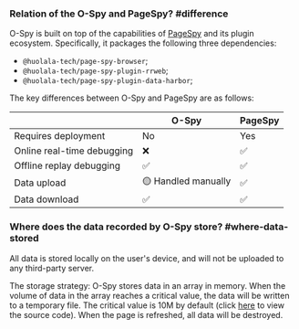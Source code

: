 ### Relation of the O-Spy and PageSpy? #difference

O-Spy is built on top of the capabilities of [PageSpy](/) and its plugin ecosystem. Specifically, it packages the following three dependencies:

- `@huolala-tech/page-spy-browser`;
- `@huolala-tech/page-spy-plugin-rrweb`;
- `@huolala-tech/page-spy-plugin-data-harbor`;

The key differences between O-Spy and PageSpy are as follows:

|                            | O-Spy                      | PageSpy |
| -------------------------- | -------------------------- | ------- |
| Requires deployment        | No                         | Yes     |
| Online real-time debugging | ❌                          | ✅       |
| Offline replay debugging   | ✅                          | ✅       |
| Data upload                | 🟡 Handled manually         | ✅       |
| Data download              | ✅                          | ✅       |

### Where does the data recorded by O-Spy store? #where-data-stored

All data is stored locally on the user's device, and will not be uploaded to any third-party server.

The storage strategy: O-Spy stores data in an array in memory. When the volume of data in the array reaches a critical value, the data will be written to a temporary file. The critical value is 10M by default (click [here](https://github.com/HuolalaTech/page-spy/blob/main/packages/page-spy-plugin-data-harbor/src/harbor/blob.ts#L18) to view the source code). When the page is refreshed, all data will be destroyed.

